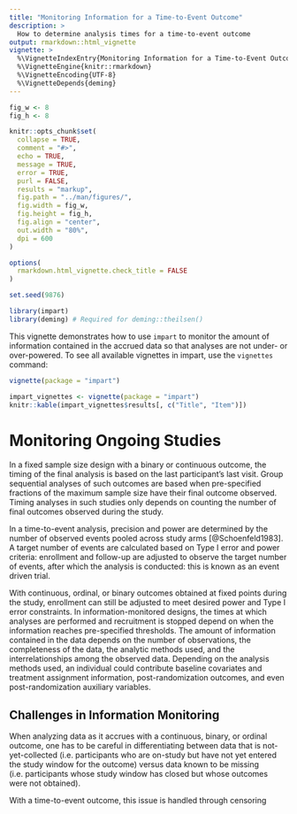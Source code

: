 ```yaml
---
title: "Monitoring Information for a Time-to-Event Outcome"
description: >
  How to determine analysis times for a time-to-event outcome
output: rmarkdown::html_vignette
vignette: >
  %\VignetteIndexEntry{Monitoring Information for a Time-to-Event Outcome}
  %\VignetteEngine{knitr::rmarkdown}
  %\VignetteEncoding{UTF-8}
  %\VignetteDepends{deming}
---
```


```r
fig_w <- 8
fig_h <- 8

knitr::opts_chunk$set(
  collapse = TRUE,
  comment = "#>",
  echo = TRUE,
  message = TRUE,
  error = TRUE,
  purl = FALSE,
  results = "markup",
  fig.path = "../man/figures/",
  fig.width = fig_w,
  fig.height = fig_h,
  fig.align = "center",
  out.width = "80%",
  dpi = 600
)

options(
  rmarkdown.html_vignette.check_title = FALSE
)

set.seed(9876)
```

```r
library(impart)
library(deming) # Required for deming::theilsen()
```

This vignette demonstrates how to use `impart` to monitor the amount of
information contained in the accrued data so that analyses are not under- or
over-powered. To see all available vignettes in impart, use the `vignettes` command:

```r
vignette(package = "impart")
```

```r
impart_vignettes <- vignette(package = "impart")
knitr::kable(impart_vignettes$results[, c("Title", "Item")])
```

# Monitoring Ongoing Studies

In a fixed sample size design with a binary or continuous outcome, the timing of the final analysis is based on the  last participant's last visit. Group sequential analyses of such outcomes are based when pre-specified fractions of the maximum sample size have their final outcome observed. Timing analyses in such studies only depends on counting the number of final outcomes observed during the study.

In a time-to-event analysis, precision and power are determined by the number of observed events pooled across study arms [@Schoenfeld1983]. A target number of events are calculated based on Type I error and power criteria: enrollment and follow-up are adjusted to observe the target number of events, after which the analysis is conducted: this is known as an event driven trial.

With continuous, ordinal, or binary outcomes obtained at fixed points during the study, enrollment can still be adjusted to meet desired power and Type I error constraints. In information-monitored designs, the times at which analyses are performed and recruitment is stopped depend on when the information reaches pre-specified thresholds. The amount of information contained in the data depends on the number of observations, the completeness of the data, the analytic methods used, and the interrelationships among the observed data. Depending on the analysis methods used, an individual could contribute baseline covariates and treatment assignment information, post-randomization outcomes, and even post-randomization auxiliary variables.




## Challenges in Information Monitoring

When analyzing data as it accrues with a continuous, binary, or ordinal outcome, one has to be careful in differentiating between data that is not-yet-collected (i.e. participants who are on-study but have not yet entered the study window for the outcome) versus data known to be missing (i.e. participants whose study window has closed but whose outcomes were not obtained).

With a time-to-event outcome, this issue is handled through censoring
